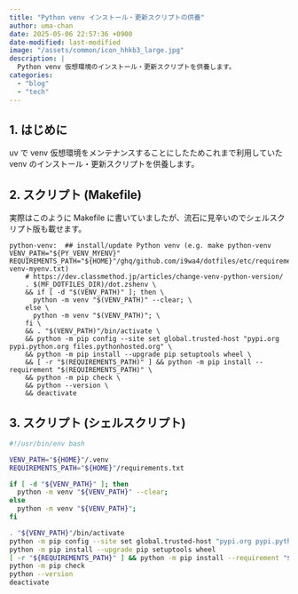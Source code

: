 ```yaml
---
title: "Python venv インストール・更新スクリプトの供養"
author: uma-chan
date: 2025-05-06 22:57:36 +0900
date-modified: last-modified
image: "/assets/common/icon_hhkb3_large.jpg"
description: |
  Python venv 仮想環境のインストール・更新スクリプトを供養します。
categories:
  - "blog"
  - "tech"
---
```


## 1. はじめに

uv で venv 仮想環境をメンテナンスすることにしたためこれまで利用していた venv のインストール・更新スクリプトを供養します。

## 2. スクリプト (Makefile)

実際はこのように Makefile に書いていましたが、流石に見辛いのでシェルスクリプト版も載せます。

```.Makefile
python-venv:  ## install/update Python venv (e.g. make python-venv VENV_PATH="${PY_VENV_MYENV}" REQUIREMENTS_PATH="${HOME}"/ghq/github.com/i9wa4/dotfiles/etc/requirements-venv-myenv.txt)
	# https://dev.classmethod.jp/articles/change-venv-python-version/
	. $(MF_DOTFILES_DIR)/dot.zshenv \
	&& if [ -d "$(VENV_PATH)" ]; then \
	  python -m venv "$(VENV_PATH)" --clear; \
	else \
	  python -m venv "$(VENV_PATH)"; \
	fi \
	&& . "$(VENV_PATH)"/bin/activate \
	&& python -m pip config --site set global.trusted-host "pypi.org pypi.python.org files.pythonhosted.org" \
	&& python -m pip install --upgrade pip setuptools wheel \
	&& [ -r "$(REQUIREMENTS_PATH)" ] && python -m pip install --requirement "$(REQUIREMENTS_PATH)" \
	&& python -m pip check \
	&& python --version \
	&& deactivate
```

## 3. スクリプト (シェルスクリプト)

```.sh
#!/usr/bin/env bash

VENV_PATH="${HOME}"/.venv
REQUIREMENTS_PATH="${HOME}"/requirements.txt

if [ -d "${VENV_PATH}" ]; then
  python -m venv "${VENV_PATH}" --clear;
else
  python -m venv "${VENV_PATH}";
fi

. "${VENV_PATH}"/bin/activate
python -m pip config --site set global.trusted-host "pypi.org pypi.python.org files.pythonhosted.org"
python -m pip install --upgrade pip setuptools wheel
[ -r "${REQUIREMENTS_PATH}" ] && python -m pip install --requirement "${REQUIREMENTS_PATH}"
python -m pip check
python --version
deactivate
```

